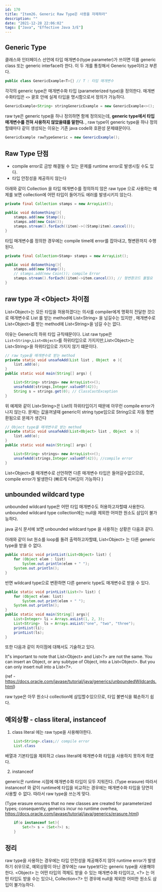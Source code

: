 ```yaml
---
id: 170
title: "Item26. Generic Raw Type은 사용을 자제하라"
description: ""
date: "2021-12-28 22:06:02"
tags: ["Java", "Effective Java 3/E"]
---
```

## Generic Type

클래스와 인터페이스 선언에 타입 매개변수(type parameter)가 쓰이면 이를 generic class 또는 generic interface라 한다. 이 두 개를 통칭해서 Generic type이라고 부른다. 

```java
public class GenericExample<T>{} // T : 타입 매개변수 
```

각각의 generic type은 매개변수화 타입 (parameterized type)을 정의한다. 매개변수화타입은 `<>` 괄호 안에 실제 타입을 명시함으로서 정의가 가능하다.

```java
GenericExample<String> stringGenericExample = new GenericExample<>();
```

raw tye은 generic type을 하나 정의하면 함께 정의되는데, <strong> generic type에서 타입 매개변수를 전혀 사용하지 않았을떄를 말한다. </strong> ,  raw type이 generic type을 하나 정의할떄마다 같이 생성되는 이유는 기존 java code와 호환성 문제떄문이다. 
```java
GenericExample rawTypeGeneric = new GenericExample();
```


## Raw Type 단점 

- compile error로 금방 해결될 수 있는 문제를 runtime error로 발생시킬 수도 있다. 
- 타입 안정성을 제공하지 않는다

아래와 같이 Collection 을 타입 매개변수를 정의하지 않은 raw type 으로 사용하는 예제를 보면 collection에 어떤 타입이 들어가도 에러를 발생시키지 않는다.
```java
private final Collection stamps = new ArrayList();

public void doSomething(){
    stamps.add(new Stamp());
    stamps.add(new Coin());
    stamps.stream().forEach((item)->((Stamp)item).cancel());
}
```
타입 매개변수를 정의한 경우에는 compile time에 error를 잡아내고, 형변환까지 수행된다. 
```java
private final Collection<Stamp> stamps = new ArrayList();

public void doSomething(){
    stamps.add(new Stamp());
    // stamps.add(new Coin()); compile Error 
    stamps.stream().forEach((item)->item.cancel()); // 형변환코드 불필요 
}
```

## raw type 과 \<Object>  차이점 


List\<Object>는 모든 타입을 허용하겠다는 의사를 compiler에게 명확히 전달한 것으로 매개변수로 List 를 받는 method에 List\<String> 을 넘길수는 있지만 , 매개변수로 List\<Object>를 받는 method에 List\<String>을 넘길 수는 없다. 

이유는 Generic의 하위 타입 규칙때문이다. List raw type은 `List<String>`,`List<Object>`를 하위타입으로 가지지만,List\<Object>는 List\<String>을 하위타입으로 가지지 않기 떄문이다.

```java
// raw type을 매개변수로 받는 method
private static void unsafeAdd(List list , Object  o ){
    list.add(o);
}
public static void main(String[] args) {

    List<String> strings= new ArrayList<>();
    unsafeAdd(strings,Integer.valueOf(42));
    String s = strings.get(0); // ClassCastException
}
```
위 예제와 같이 List\<String>은 List의 하위타입이기 때문에 아무런 compile error가 나지 않는다. 
문제는 값을꺼낼때 generic이 string type임으로 String으로 자동 형변환됨으로 문제가 생긴다 
```java
// Object type을 매개변수로 받는 method
private static void unsafeAdd(List<Object> list , Object  o ){
    list.add(o);
}
public static void main(String[] args) {

    List<String> strings= new ArrayList<>();
    unsafeAdd(strings,Integer.valueOf(42)); //compile error
}
```
List\<Object>를 매개변수로 선언하면 다른 매개변수 타입은 들어갈수없으므로, compile error가 발생한다 (빠르게 디버깅이 가능하다 )

##  unbounded wildcard type 
unbounded wildcard type은 어떤 타입 매개변수도 허용하고자할떄 사용한다. unbounded wildcard type collection에는 null을 제외한 어떠한 원소도 삼입이 불가능하다. 

java 공식 문서에 보면  unbounded wildcard type 을 사용하는 상황은 다음과 같다.

아래와 같이 list 원소를 loop를 돌려 출력하고자할떄, List\<Object> 는 다른 generic type을 받을 수 없다. 
```java
public static void printList(List<Object> list) {
    for (Object elem : list)
        System.out.println(elem + " ");
    System.out.println();
}
```

반면 wildcard type으로 변환하면 다른 generic type도 매개변수로 받을 수 있다.

```java
public static void printList(List<?> list) {
    for (Object elem: list)
        System.out.print(elem + " ");
    System.out.println();
}
public static void main(String[] args){
    List<Integer> li = Arrays.asList(1, 2, 3);
    List<String>  ls = Arrays.asList("one", "two", "three");
    printList(li);
    printList(ls);
}
```

또한 다음과 같이 차이점에 대해서도 기술하고 있다. 

It"s important to note that List\<Object> and List\<?> are not the same. You can insert an Object, or any subtype of Object, into a List\<Object>. But you can only insert null into a List\<?>.

(ref - https://docs.oracle.com/javase/tutorial/java/generics/unboundedWildcards.html)


raw type은 아무 원소나 collection에 삼입할수있으므로, 타입 불변식을 훼손하기 쉽다. 

## 예외상황 - class literal, instanceof

1. class literal 에는 raw type을 사용해야한다.
```java
    List<String>.class;// compile error
    List.class 
```
  배열과 기본타입을 제외하고 class literal에 매개변수화 타입을 사용하지 못하게 하였다. 

2. instanceof

generic은 runtime 시점에 매개변수화 타입이 모두 지워진다. (Type erasure) 따라서 instanceof 와 같이 runtime에 타입을 비교하는 경우에는 매개변수화 타입을 당연히 사용할 수 없다. 따라서 raw type을 쓰는게 맞다. 

(Type erasure ensures that no new classes are created for parameterized types; consequently, generics incur no runtime overhea, https://docs.oracle.com/javase/tutorial/java/generics/erasure.html)

```java
    if(o instanceof Set){
        Set<?> s = (Set<?>) s;
    }
```

## 정리

raw type을 사용하는 경우에는 타입 안전성을 제공해주지 않아 runtime error가 발생하기 쉬우므로, 예외상황이 아닌 경우에는 raw type보다는 generic type을 사용해야한다.  \<Object> 는 어떤 타입의 객체도 받을 수 있는 매개변수화 타입이고, \<?> 는 어떤 타입도 받을 수는 있으나, Collection\<?> 인 경우에 null을 제외한 어떠한 원소도 삼입이 불가능하다.
